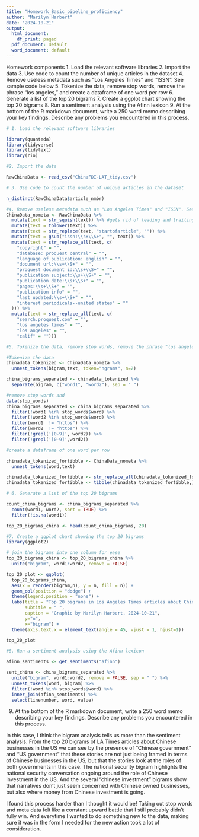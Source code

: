```yaml
---
title: "Homework_Basic_pipeline_proficiency"
author: "Marilyn Harbert"
date: "2024-10-21"
output:
  html_document:
    df_print: paged
  pdf_document: default
  word_document: default
---
```


Homework components
1. Load the relevant software libraries
2. Import the data
3. Use code to count the number of unique articles in the dataset
4. Remove useless metadata such as "Los Angeles Times" and "ISSN". See sample code below
5. Tokenize the data, remove stop words, remove the phrase "los angeles," and create a dataframe of one word per row
6. Generate a list of the top 20 bigrams
7. Create a ggplot chart showing the top 20 bigrams
8. Run a sentiment analysis using the Afinn lexicon
9. At the bottom of the R markdown document, write a 250 word memo describing your key findings. Describe any problems you encountered in this process.

```r
# 1. Load the relevant software libraries

library(quanteda)
library(tidyverse)
library(tidytext)
library(rio)

```

```r
#2. Import the data

RawChinaData <- read_csv("ChinaFDI-LAT_tidy.csv")

```

```r
# 3. Use code to count the number of unique articles in the dataset

n_distinct(RawChinaData$article_nmbr) 

```

```r
#4. Remove useless metadata such as "Los Angeles Times" and "ISSN". See sample code below
ChinaData_nometa <- RawChinaData %>%
  mutate(text = str_squish(text)) %>% #gets rid of leading and trailing spaces + double spaces
  mutate(text = tolower(text)) %>%
  mutate(text = str_replace(text, "startofarticle", "")) %>%
  mutate(text = gsub("issn:\\s+\\S+", "", text)) %>%
  mutate(text = str_replace_all(text, c(
    "copyright" = "",
    "database: proquest central" = "",
    "language of publication: english" = "",
    "document url:\\s+\\S+" = "",
    "proquest document id:\\s+\\S+" = "",
    "publication subject:\\s+\\S+" = "",
    "publication date:\\s+\\S+" = "",
    "pages:\\s+\\S+" = "",
    "publication info" = "",
    "last updated:\\s+\\S+" = "",
    "interest periodicals--united states" = ""
  ))) %>%
  mutate(text = str_replace_all(text, c(
    "search.proquest.com" = "",
    "los angeles times" = "",
    "los angeles" = "",
    "calif" = ""))) 

```

```r
#5. Tokenize the data, remove stop words, remove the phrase "los angeles," and create a dataframe of one word per row

#Tokenize the data
chinadata_tokenized <- ChinaData_nometa %>%
  unnest_tokens(bigram,text, token="ngrams", n=2)

china_bigrams_separated <- chinadata_tokenized %>%
  separate(bigram, c("word1", "word2"), sep = " ")

#remove stop words and 
data(stop_words)
china_bigrams_separated <- china_bigrams_separated %>%
  filter(!word1 %in% stop_words$word) %>%
  filter(!word2 %in% stop_words$word) %>%
  filter(word1  != "https") %>%
  filter(word2  != "https") %>%
  filter(!grepl('[0-9]', word2)) %>%
  filter(!grepl('[0-9]',word2))

#create a dataframe of one word per row

chinadata_tokenized_fortibble <- ChinaData_nometa %>%
  unnest_tokens(word,text)

chinadata_tokenized_fortibble <- str_replace_all(chinadata_tokenized_fortibble$word, "- ", "")
chinadata_tokenized_fortibble <- tibble(chinadata_tokenized_fortibble,)

```

```r
# 6. Generate a list of the top 20 bigrams

count_china_bigrams <- china_bigrams_separated %>%
  count(word1, word2, sort = TRUE) %>% 
  filter(!is.na(word1))

top_20_bigrams_china <- head(count_china_bigrams, 20)

```


```r
#7. Create a ggplot chart showing the top 20 bigrams
library(ggplot2)

# join the bigrams into one column for ease
top_20_bigrams_china <- top_20_bigrams_china %>%
  unite("bigram", word1:word2, remove = FALSE)

top_20_plot <- ggplot(
  top_20_bigrams_china,
  aes(x = reorder(bigram,n), y = n, fill = n)) +
  geom_col(position = "dodge") + 
  theme(legend.position = "none") +
  labs(title = "Top 20 bigrams in Los Angeles Times articles about Chinese businesses in the US",
       subtitle = " ",
       caption = "Graphic by Marilyn Harbert. 2024-10-21",
       y="n",
       x="bigram") + 
  theme(axis.text.x = element_text(angle = 45, vjust = 1, hjust=1))

top_20_plot

```

```r
#8. Run a sentiment analysis using the Afinn lexicon

afinn_sentiments <- get_sentiments("afinn")

sent_china <- china_bigrams_separated %>%
  unite("bigram", word1:word2, remove = FALSE, sep = " ") %>%
  unnest_tokens(word, bigram) %>%
  filter(!word %in% stop_words$word) %>%
  inner_join(afinn_sentiments) %>%
  select(linenumber, word, value) 


```

9. At the bottom of the R markdown document, write a 250 word memo describing your key findings. Describe any problems you encountered in this process.

In this case, I think the bigram analysis tells us more than the sentiment analysis. From the top 20 bigrams of LA Times articles about Chinese businesses in the US we can see by the presence of "Chinese government" and "US government" that these stories are not just being framed in terms of Chinese businesses in the US, but that the stories look at the roles of both governments in this case. The national security bigram highlights the national security conversation ongoing around the role of Chinese investment in the US. And the several "chinese investment" bigrams show that narratives don't just seem concerned with Chinese owned businesses, but also where money from Chinese investment is going. 

I found this process harder than I thought it would be! Taking out stop words and meta data felt like a constant upward battle that I still probably didn't fully win. And everytime I wanted to do something new to the data, making sure it was in the form I needed for the new action took a lot of consideration. 

